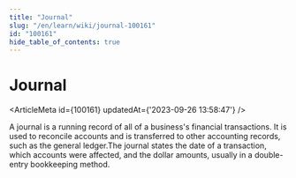 ```yaml
---
title: "Journal"
slug: "/en/learn/wiki/journal-100161"
id: "100161"
hide_table_of_contents: true
---
```



# Journal

<ArticleMeta id={100161} updatedAt={'2023-09-26 13:58:47'} />
<div className='border-solid border-b border-t-0 my-4 border-[var(--ifm-color-gray-300)]' />

A journal is a running record of all of a business's financial transactions. It is used to reconcile accounts and is transferred to other accounting records, such as the general ledger.The journal states the date of a transaction, which accounts were affected, and the dollar amounts, usually in a double-entry bookkeeping method.
